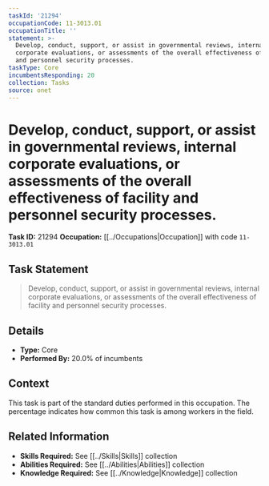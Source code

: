 ```yaml
---
taskId: '21294'
occupationCode: 11-3013.01
occupationTitle: ''
statement: >-
  Develop, conduct, support, or assist in governmental reviews, internal
  corporate evaluations, or assessments of the overall effectiveness of facility
  and personnel security processes.
taskType: Core
incumbentsResponding: 20
collection: Tasks
source: onet
---
```

# Develop, conduct, support, or assist in governmental reviews, internal corporate evaluations, or assessments of the overall effectiveness of facility and personnel security processes.

**Task ID:** 21294
**Occupation:** [[../Occupations|Occupation]] with code `11-3013.01`

## Task Statement

> Develop, conduct, support, or assist in governmental reviews, internal corporate evaluations, or assessments of the overall effectiveness of facility and personnel security processes.

## Details

- **Type:** Core
- **Performed By:** 20.0% of incumbents

## Context

This task is part of the standard duties performed in this occupation. The percentage indicates how common this task is among workers in the field.

## Related Information

- **Skills Required:** See [[../Skills|Skills]] collection
- **Abilities Required:** See [[../Abilities|Abilities]] collection
- **Knowledge Required:** See [[../Knowledge|Knowledge]] collection
